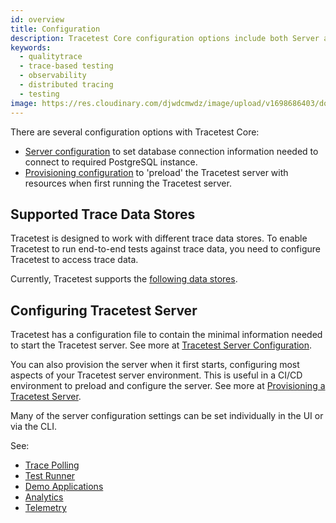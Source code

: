 ```yaml
---
id: overview
title: Configuration
description: Tracetest Core configuration options include both Server and Provisioning on startup. This includes trace data stores as well.
keywords:
  - qualitytrace
  - trace-based testing
  - observability
  - distributed tracing
  - testing
image: https://res.cloudinary.com/djwdcmwdz/image/upload/v1698686403/docs/Blog_Thumbnail_14_rsvkmo.jpg
---
```


There are several configuration options with Tracetest Core:

- [Server configuration](/core/configuration/server) to set database connection information needed to connect to required PostgreSQL instance.
- [Provisioning configuration](/core/configuration/provisioning) to 'preload' the Tracetest server with resources when first running the Tracetest server.

## Supported Trace Data Stores

Tracetest is designed to work with different trace data stores. To enable Tracetest to run end-to-end tests against trace data, you need to configure Tracetest to access trace data.

Currently, Tracetest supports the [following data stores](/configuration/overview).

## Configuring Tracetest Server

Tracetest has a configuration file to contain the minimal information needed to start the Tracetest server. See more at [Tracetest Server Configuration](/core/configuration/server).

You can also provision the server when it first starts, configuring most aspects of your Tracetest server environment. This is useful in a CI/CD environment to preload and configure the server. See more at [Provisioning a Tracetest Server](/core/configuration/provisioning).

Many of the server configuration settings can be set individually in the UI or via the CLI.

See:

- [Trace Polling](/configuration/trace-polling)
- [Test Runner](/configuration/test-runner)
- [Demo Applications](/configuration/demo)
- [Analytics](/core/configuration/analytics)
- [Telemetry](/core/configuration/telemetry)
